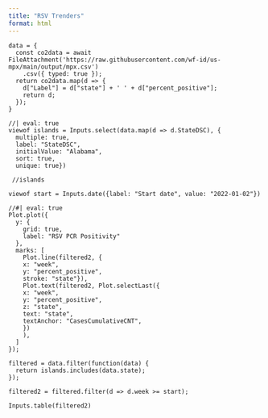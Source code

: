 ```yaml
---
title: "RSV Trenders"
format: html
---
```




```ojs
data = {
  const co2data = await FileAttachment('https://raw.githubusercontent.com/wf-id/us-mpx/main/output/mpx.csv')
    .csv({ typed: true });
  return co2data.map(d => { 
    d["Label"] = d["state"] + ' ' + d["percent_positive"];
    return d; 
  });
}
```


```ojs
//| eval: true
viewof islands = Inputs.select(data.map(d => d.StateDSC), {
  multiple: true, 
  label: "StateDSC", 
  initialValue: "Alabama",
  sort: true, 
  unique: true})
  
 //islands
```

```ojs
viewof start = Inputs.date({label: "Start date", value: "2022-01-02"})
```




```ojs
//#| eval: true
Plot.plot({
  y: {
    grid: true,
    label: "RSV PCR Positivity"
  },
  marks: [
    Plot.line(filtered2, {
    x: "week", 
    y: "percent_positive", 
    stroke: "state"}),
    Plot.text(filtered2, Plot.selectLast({
    x: "week",
    y: "percent_positive",
    z: "state",
    text: "state",
    textAnchor: "CasesCumulativeCNT",
    })
    ),
  ]
});
```


```ojs
filtered = data.filter(function(data) {
  return islands.includes(data.state);
});
```

```ojs
filtered2 = filtered.filter(d => d.week >= start);
```


```ojs
Inputs.table(filtered2)
```